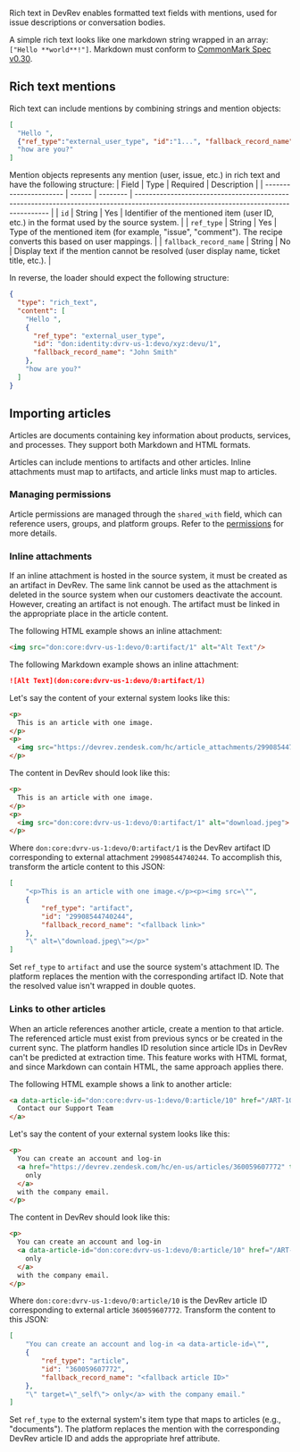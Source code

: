 Rich text in DevRev enables formatted text fields with mentions, used for issue descriptions or conversation bodies.

A simple rich text looks like one markdown string wrapped in an array: `["Hello **world**!"]`.
Markdown must conform to [CommonMark Spec v0.30](https://spec.commonmark.org/0.30).

## Rich text mentions

Rich text can include mentions by combining strings and mention objects:  
```json
[
  "Hello ", 
  {"ref_type":"external_user_type", "id":"1...", "fallback_record_name": "John Doe"}, 
  "how are you?"
]
```


Mention objects represents any mention (user, issue, etc.) in rich text and have the following structure:
| Field                  | Type   | Required | Description                                                                                                                          |
| ---------------------- | ------ | -------- | ------------------------------------------------------------------------------------------------------------------------------------ |
| `id`                   | String | Yes      | Identifier of the mentioned item (user ID, etc.) in the format used by the source system.                                            |
| `ref_type`             | String | Yes      | Type of the mentioned item (for example, "issue", "comment"). The recipe converts this based on user mappings.                             |
| `fallback_record_name` | String | No       | Display text if the mention cannot be resolved (user display name, ticket title, etc.).                                              |

In reverse, the loader should expect the following structure:
```json
{
  "type": "rich_text",
  "content": [
    "Hello ",
    {
      "ref_type": "external_user_type",
      "id": "don:identity:dvrv-us-1:devo/xyz:devu/1",
      "fallback_record_name": "John Smith"
    },
    "how are you?"
  ]
}
```

## Importing articles

Articles are documents containing key information about products, services, and processes.
They support both Markdown and HTML formats.

Articles can include mentions to artifacts and other articles. Inline attachments must map to artifacts,
and article links must map to articles.

### Managing permissions

Article permissions are managed through the `shared_with` field, which can reference users, groups, and platform groups. Refer to the [permissions](./permissions.mdx) for more details.

### Inline attachments
If an inline attachment is hosted in the source system, it must be created as an artifact in DevRev. 
The same link cannot be used as the attachment is deleted in the source system when our customers deactivate the account.
However, creating an artifact is not enough. The artifact must be linked in the appropriate place in the article content. 

The following HTML example shows an inline attachment:
```html
<img src="don:core:dvrv-us-1:devo/0:artifact/1" alt="Alt Text"/>
```

The following Markdown example shows an inline attachment:
```markdown
![Alt Text](don:core:dvrv-us-1:devo/0:artifact/1)
```

Let's say the content of your external system looks like this:
```html
<p>
  This is an article with one image.  
</p>
<p>
  <img src="https://devrev.zendesk.com/hc/article_attachments/29908544740244" alt="download.jpeg">
</p>
```

The content in DevRev should look like this:
```html
<p>
  This is an article with one image.
</p>
<p>
  <img src="don:core:dvrv-us-1:devo/0:artifact/1" alt="download.jpeg">
</p>
```

Where `don:core:dvrv-us-1:devo/0:artifact/1` is the DevRev artifact ID corresponding to external attachment `29908544740244`.
To accomplish this, transform the article content to this JSON:
```json
[ 
    "<p>This is an article with one image.</p><p><img src=\"",
    {
        "ref_type": "artifact",
        "id": "29908544740244",
        "fallback_record_name": "<fallback link>"
    },
    "\" alt=\"download.jpeg\"></p>" 
]
```

Set `ref_type` to `artifact` and use the source system's attachment ID. 
The platform replaces the mention with the corresponding artifact ID.
Note that the resolved value isn't wrapped in double quotes.

### Links to other articles
When an article references another article, create a mention to that article.
The referenced article must exist from previous syncs or be created in the current sync.
The platform handles ID resolution since article IDs in DevRev can't be predicted at extraction time.
This feature works with HTML format, and since Markdown can contain HTML, the same approach applies there.

The following HTML example shows a link to another article:
```html
<a data-article-id="don:core:dvrv-us-1:devo/0:article/10" href="/ART-10" target="_self">
  Contact our Support Team
</a>
```

Let's say the content of your external system looks like this:
```html
<p>
  You can create an account and log-in
  <a href="https://devrev.zendesk.com/hc/en-us/articles/360059607772" target="_self">
    only
  </a>
  with the company email.
</p>
```

The content in DevRev should look like this:
```html
<p>
  You can create an account and log-in
  <a data-article-id="don:core:dvrv-us-1:devo/0:article/10" href="/ART-10" target="_self">
    only
  </a>
  with the company email.
</p>
```

Where `don:core:dvrv-us-1:devo/0:article/10` is the DevRev article ID corresponding to external article `360059607772`.
Transform the content to this JSON:
```json
[
    "You can create an account and log-in <a data-article-id=\"",
    {
        "ref_type": "article",
        "id": "360059607772",
        "fallback_record_name": "<fallback article ID>"
    },
    "\" target=\"_self\"> only</a> with the company email."
]
```

Set `ref_type` to the external system's item type that maps to articles (e.g., "documents").
The platform replaces the mention with the corresponding DevRev article ID and adds the appropriate href attribute.
